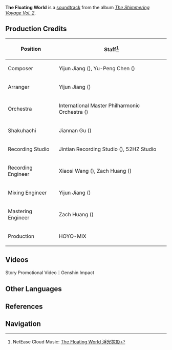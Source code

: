 {{Soundtrack Infobox
|title          =
|image          = The Shimmering Voyage Vol 2.png
|album          = The Shimmering Voyage Vol. 2
|disc           = 3
|number         = 54
|featured       =
|featured2      =
|featured3      =
|featured_disc  =
|featured_disc2 =
|featured_disc3 =
|youtube_id     = 6z8zrg9g_ko
|spotify_id     = 3ckbwpkda1t22s381AJgzu
|played_in      = Media
|during         = [https://youtu.be/nU0MnCpsUD4 Story Promotional Video]
|domain         =
|previous       = Dazzling Stars
|next           = Soar in the Wind
}}
'''The Floating World''' is a [[soundtrack]] from the album ''[[The Shimmering Voyage Vol. 2]]''.

==Production Credits==
{| class="wikitable" style="text-align:left; height:0.5em"
! Position
! Staff<ref>NetEase Cloud Music: [https://music.163.com/#/song?id=1973626811 The Floating World 浮光掠影]</ref>
|-
! Composer
| Yijun Jiang ({{zh|姜以君}}), Yu-Peng Chen ({{zh|陈致逸}})
|-
! Arranger
| Yijun Jiang ({{zh|姜以君}})
|-
! Orchestra
| International Master Philharmonic Orchestra ({{zh|国际首席爱乐乐团}})
|-
! Shakuhachi
| Jiannan Gu ({{zh|顾剑楠}})
|-
! Recording Studio
| Jintian Recording Studio ({{zh|金田录音棚}}), 52HZ Studio
|-
! Recording Engineer
| Xiaosi Wang ({{zh|王小四}}), Zach Huang ({{zh|黄巍}})
|-
! Mixing Engineer
| Yijun Jiang ({{zh|姜以君}})
|-
! Mastering Engineer
| Zach Huang ({{zh|黄巍}})
|-
! Production
| HOYO-MiX
|}

==Videos==
<gallery>
Story Promotional Video｜Genshin Impact
</gallery>
<!--
==Trivia==
-->
==Other Languages==
{{Other Languages
|en      = The Floating World
|zhs     = 浮光掠影
|zhs_rm  = Fúguānglüèyǐng
|zhs_tl  =
|ja      = 浮世の波
|ja_rm   = Ukiyo no Nami
|ja_tl   = Waves of the Floating World
|tr      = 
|tr_tl   = 
|it      = 
|it_tl   = 
}}

==References==
{{Reflist}}

==Navigation==
{{Soundtrack Navbox|The Shimmering Voyage}}